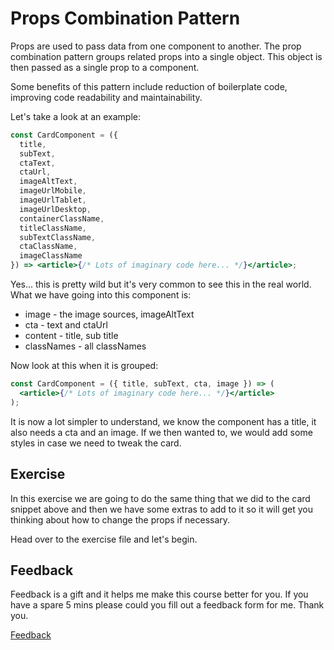 
<Meta title="Lessons/🥉 Bronze/Props Combination Pattern/01-Lesson" />

# Props Combination Pattern

Props are used to pass data from one component to another. The prop combination pattern groups related props into a single object. This object is then passed as a single prop to a component.

Some benefits of this pattern include reduction of boilerplate code, improving code readability and maintainability.

Let's take a look at an example:

```jsx
const CardComponent = ({
  title,
  subText,
  ctaText,
  ctaUrl,
  imageAltText,
  imageUrlMobile,
  imageUrlTablet,
  imageUrlDesktop,
  containerClassName,
  titleClassName,
  subTextClassName,
  ctaClassName,
  imageClassName
}) => <article>{/* Lots of imaginary code here... */}</article>;
```

Yes... this is pretty wild but it's very common to see this in the real world. What we have going into this component is:

- image - the image sources, imageAltText
- cta - text and ctaUrl
- content - title, sub title
- classNames - all classNames

Now look at this when it is grouped:

```jsx
const CardComponent = ({ title, subText, cta, image }) => (
  <article>{/* Lots of imaginary code here... */}</article>
);
```

It is now a lot simpler to understand, we know the component has a title, it also needs a cta and an image. If we then wanted to, we would add some styles in case we need to tweak the card.

## Exercise

In this exercise we are going to do the same thing that we did to the card snippet above and then we have some extras to add to it so it will get you thinking about how to change the props if necessary.

Head over to the exercise file and let's begin.

## Feedback

Feedback is a gift and it helps me make this course better for you. If you have a spare 5 mins please could you fill out a feedback form for me. Thank you.

[Feedback](https://github.com/code-mattclaffey/react-design-patterns/issues/new)
